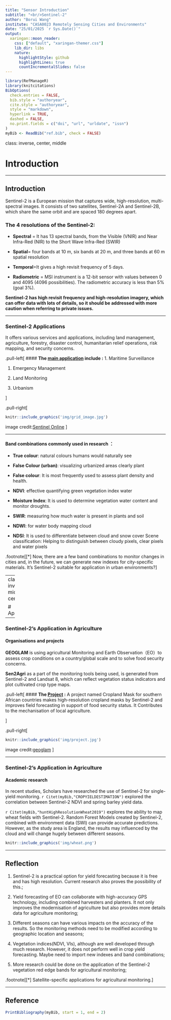 ```yaml
---
title: "Sensor Introduction"
subtitle: "<br/>Sentinel-2"
author: "Borui Wang"
institute: "CASA0023 Remotely Sensing Cities and Environments"
date: "25/01/2025 `r Sys.Date()`"
output:
  xaringan::moon_reader:
    css: ["default", "xaringan-themer.css"]
    lib_dir: libs
    nature:
      highlightStyle: github
      highlightLines: true
      countIncrementalSlides: false
---
```

```r
library(RefManageR)
library(knitcitations)
BibOptions(
  check.entries = FALSE,
  bib.style = "authoryear",
  cite.style = "authoryear",
  style = "markdown",
  hyperlink = TRUE,
  dashed = FALSE,
  no.print.fields = c("doi", "url", "urldate", "issn")
)
myBib <- ReadBib("ref.bib", check = FALSE)
```

class: inverse, center, middle

# Introduction


---

##  Introduction 

Sentinel-2 is a European mission that captures wide, high-resolution, multi-spectral images. It consists of two satellites, Sentinel-2A and Sentinel-2B, which share the same orbit and are spaced 180 degrees apart. 

### The 4 resolutions of the Sentinel-2:  


- **Spectral** = It has 13 spectral bands, from the Visible (VNIR) and Near Infra-Red (NIR) to the Short Wave Infra-Red (SWIR)

- **Spatial**= four bands at 10 m, six bands at 20 m, and three bands at 60 m spatial resolution

- **Temporal**=It gives a high revisit frequency of 5 days.

- **Radiometric** = MSI instrument is a 12-bit sensor with values between 0 and 4095 (4096 possibilities). The radiometric accuracy is less than 5% (goal 3%).  



**Sentinel-2 has high revisit frequency and high-resolution imagery, which can offer data with lots of details, so it should be addressed with more caution when referring to private issues. **

---

### Sentinel-2 Applications

It offers various services and applications, including land management, agriculture, forestry, disaster control, humanitarian relief operations, risk mapping, and security concerns.

.pull-left[
#### **The [main application](https://sentiwiki.copernicus.eu/web/s2-applications) include :**
1. Maritime Surveillance  
  
1. Emergency Management  

1. Land Monitoring  

1. Urbanism  

]

.pull-right[

```r
knitr::include_graphics('img/grid_image.jpg')
```
image credit:[Sentinel Online](https://sentinel.esa.int/web/sentinel/copernicus/sentinel-2)
]

---

#### **Band combinations commonly used in research ：**
- **True colour**: natural colours humans would naturally see

- **False Colour (urban)**: visualizing urbanized areas clearly plant

- **False colour**: It is most frequently used to assess plant density and health.

- **NDVI**: effective quantifying green vegetation index water

- **Moisture Index**: It is used to determine vegetation water content and monitor droughts.

- **SWIR**: measuring how much water is present in plants and soil

- **NDWI**: for water body mapping cloud

- **NDSI**: It is used to differentiate between cloud and snow cover Scene classification: Helping to distinguish between cloudy pixels, clear pixels and water pixels 



.footnote[[*] Now, there are a few band combinations to monitor changes in cities and, in the future, we can generate new indexes for city-specific materials. It’s Sentinel-2 suitable for application in urban environments?]

---
class: inverse, middle, center

# Application

---

### Sentinel-2’s Application in Agriculture
#### Organisations and projects

**GEOGLAM** is using agricultural Monitoring and Earth Observation（EO）to assess crop conditions on a country/global scale and to solve food security concerns.   

**Sen2Agri** as a part of the monitoring tools being used, is generated from Sentinel-2 and Landsat 8, which can reflect vegetation status indicators and plot cultivated crop type maps.

.pull-left[
#### **The [Project](https://sentiwiki.copernicus.eu/web/s2-applications) :**
A project named Cropland Mask for southern African countries makes high-resolution cropland masks by Sentinel-2 and improves field forecasting in support of food security status. It Contributes to the mechanisation of local agriculture.

]

.pull-right[

```r
knitr::include_graphics('img/project.jpg')
```

image credit:[geoglam](https://earthobservations.org/geoglam.php)
]

---

### Sentinel-2’s Application in Agriculture
#### Academic research

In recent studies, Scholars have researched the use of Sentinel-2 for single-yield monitoring. `r Citet(myBib,"CROPYIELDESTIMATION")` explored the correlation between Sentinel-2 NDVI and spring barley yield data.  

`r Citet(myBib,"huntHighResolutionWheat2019")` explores the ability to map wheat fields with Sentinel-2. Random Forest Models created by Sentinel-2, combined with environment data (SWI) can provide accurate predictions. However, as the study area is England, the results may influenced by the cloud and will change hugely between different seasons.

```r
knitr::include_graphics('img/wheat.png')
```
---

## Reflection

1. Sentinel-2 is a practical option for yield forecasting because it is free and has high resolution. Current research also proves the possibility of this.;

1. Yield forecasting of EO can collaborate with high-accuracy GPS technology, including combined harvesters and planters. It not only improves the modernisation of agriculture but also provides more details data for agriculture monitoring;

1. Different seasons can have various impacts on the accuracy of the results. So the monitoring methods need to be modified according to geographic location and seasons;

1. Vegetation indices(NDVI, VIs), although are well developed through much research. However, it does not perform well in crop yield forecasting. Maybe need to import new indexes and band combinations;

1. More research could be done on the application of the Sentinel-2 vegetation red edge bands for agricultural monitoring;



.footnote[[*] Satellite-specific applications for agricultural monitoring.]

---

## Reference

```r
PrintBibliography(myBib, start = 1, end = 2)
```